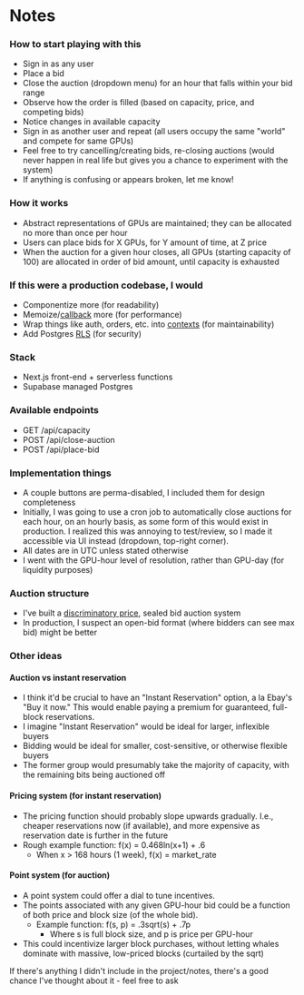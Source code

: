 # Notes

### How to start playing with this

- Sign in as any user
- Place a bid
- Close the auction (dropdown menu) for an hour that falls within your bid range
- Observe how the order is filled (based on capacity, price, and competing bids)
- Notice changes in available capacity
- Sign in as another user and repeat (all users occupy the same "world" and compete for same GPUs)
- Feel free to try cancelling/creating bids, re-closing auctions (would never happen in real life but gives you a chance to experiment with the system)
- If anything is confusing or appears broken, let me know!

### How it works

- Abstract representations of GPUs are maintained; they can be allocated no more than once per hour
- Users can place bids for X GPUs, for Y amount of time, at Z price
- When the auction for a given hour closes, all GPUs (starting capacity of 100) are allocated in order of bid amount, until capacity is exhausted

### If this were a production codebase, I would

- Componentize more (for readability)
- Memoize/[callback](https://react.dev/reference/react/useCallback) more (for performance)
- Wrap things like auth, orders, etc. into [contexts](https://react.dev/reference/react/createContext) (for maintainability)
- Add Postgres [RLS](https://www.postgresql.org/docs/current/ddl-rowsecurity.html) (for security)

### Stack

- Next.js front-end + serverless functions
- Supabase managed Postgres

### Available endpoints

- GET /api/capacity
- POST /api/close-auction
- POST /api/place-bid

### Implementation things

- A couple buttons are perma-disabled, I included them for design completeness
- Initially, I was going to use a cron job to automatically close auctions for each hour, on an hourly basis, as some form of this would exist in production. I realized this was annoying to test/review, so I made it accessible via UI instead (dropdown, top-right corner).
- All dates are in UTC unless stated otherwise
- I went with the GPU-hour level of resolution, rather than GPU-day (for liquidity purposes)

### Auction structure

- I've built a [discriminatory price](https://en.wikipedia.org/wiki/Multiunit_auction), sealed bid auction system
- In production, I suspect an open-bid format (where bidders can see max bid) might be better

### Other ideas

#### Auction vs instant reservation

- I think it'd be crucial to have an "Instant Reservation" option, a la Ebay's "Buy it now." This would enable paying a premium for guaranteed, full-block reservations.
- I imagine "Instant Reservation" would be ideal for larger, inflexible buyers
- Bidding would be ideal for smaller, cost-sensitive, or otherwise flexible buyers
- The former group would presumably take the majority of capacity, with the remaining bits being auctioned off

#### Pricing system (for instant reservation)

- The pricing function should probably slope upwards gradually. I.e., cheaper reservations now (if available), and more expensive as reservation date is further in the future
- Rough example function: f(x) = 0.468ln(x+1) + .6
  - When x > 168 hours (1 week), f(x) = market_rate

#### Point system (for auction)

- A point system could offer a dial to tune incentives.
- The points associated with any given GPU-hour bid could be a function of both price and block size (of the whole bid).
  - Example function: f(s, p) = .3sqrt(s) + .7p
    - Where s is full block size, and p is price per GPU-hour
- This could incentivize larger block purchases, without letting whales dominate with massive, low-priced blocks (curtailed by the sqrt)

If there's anything I didn't include in the project/notes, there's a good chance I've thought about it - feel free to ask
